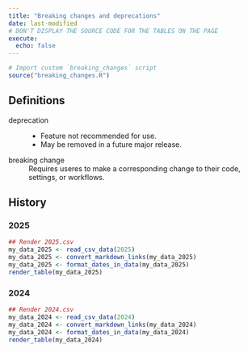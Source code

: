 ```yaml
---
title: "Breaking changes and deprecations"
date: last-modified
# DON'T DISPLAY THE SOURCE CODE FOR THE TABLES ON THE PAGE
execute:
  echo: false
---
```


```r
# Import custom `breaking_changes` script
source("breaking_changes.R")
```

## Definitions

deprecation
: - Feature not recommended for use.
- May be removed in a future major release.

breaking change
: Requires useres to make a corresponding change to their code, settings, or workflows.

## History

<!-- CURRENT YEAR START -->

### 2025

```r
## Render 2025.csv
my_data_2025 <- read_csv_data(2025)
my_data_2025 <- convert_markdown_links(my_data_2025)
my_data_2025 <- format_dates_in_data(my_data_2025)
render_table(my_data_2025)
```


### 2024

```r
## Render 2024.csv
my_data_2024 <- read_csv_data(2024)
my_data_2024 <- convert_markdown_links(my_data_2024)
my_data_2024 <- format_dates_in_data(my_data_2024)
render_table(my_data_2024)
```

